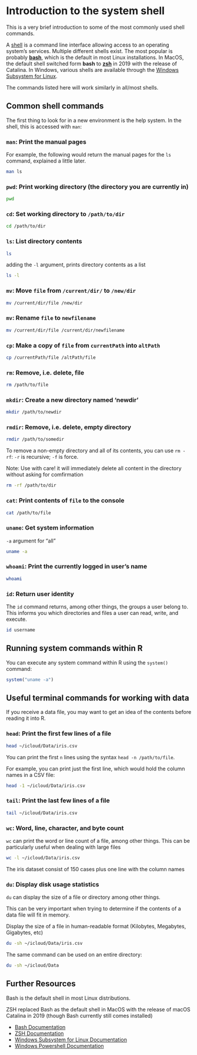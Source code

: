 # Introduction to the system shell {#shell}

This is a very brief introduction to some of the most commonly used shell commands.

A [shell](https://en.wikipedia.org/wiki/Unix_shell) is a command line interface allowing access to 
an operating system's services. Multiple different shells exist. The most popular is probably 
[**bash**](https://en.wikipedia.org/wiki/Bash_%28Unix_shell%29), which is the default in most Linux 
installations. In MacOS, the default shell switched form **bash** to 
[**zsh**](https://en.wikipedia.org/wiki/Z_shell) in 2019 with the release of Catalina. In Windows,
various shells are available through the 
[Windows Subsystem for Linux](https://en.wikipedia.org/wiki/Windows_Subsystem_for_Linux).

The commands listed here will work similarly in all/most shells.

## Common shell commands

The first thing to look for in a new environment is the help system. In the shell, this is accessed with `man`:

### `man`: Print the manual pages

For example, the following would return the manual pages for the `ls` command, explained
a little later.

```bash
man ls
```

### `pwd`: Print working directory (the directory you are currently in)

```bash
pwd
```

### `cd`: Set working directory to `/path/to/dir`

```bash
cd /path/to/dir
```

### `ls`: List directory contents

```bash
ls
```

adding the `-l` argument, prints directory contents as a list

```sh
ls -l
```

### `mv`: Move `file` from `/current/dir/` to `/new/dir`  

```bash
mv /current/dir/file /new/dir
```

### `mv`: Rename `file` to `newfilename` 

```bash
mv /current/dir/file /current/dir/newfilename
```

### `cp`: Make a copy of `file` from `currentPath` into `altPath`

```bash
cp /currentPath/file /altPath/file
```

### `rm`: Remove, i.e. delete, file

```bash
rm /path/to/file
```

### `mkdir`: Create a new directory named 'newdir'

```bash
mkdir /path/to/newdir
```

### `rmdir`: Remove, i.e. delete, **empty** directory

```bash
rmdir /path/to/somedir
```

To remove a non-empty directory and all of its contents, you can use `rm -rf`:
`-r` is recursive; `-f` is force.

Note: Use with care! it will immediately delete all content in the directory without
asking for comfirmation

```bash
rm -rf /path/to/dir
```

### `cat`: Print contents of `file` to the console

```bash
cat /path/to/file
```

### `uname`: Get system information

`-a` argument for "all"

```bash
uname -a
```

### `whoami`: Print the currently logged in user's name

```bash
whoami
```

### `id`: Return user identity

The `id` command returns, among other things, the groups a user belong to.
This informs you which directories and files a user can read, write, and execute.

```bash
id username
```

## Running system commands within R

You can execute any system command within R using the `system()` command:

```r
system("uname -a")
```

## Useful terminal commands for working with data

If you receive a data file, you may want to get an idea of the contents before reading it
into R.

### `head`: Print the first few lines of a file

```bash
head ~/icloud/Data/iris.csv
```

You can print the first `n` lines using the syntax `head -n /path/to/file`.

For example, you can print just the first line, which would hold the column names in a
CSV file:

```bash
head -1 ~/icloud/Data/iris.csv
```

### `tail`: Print the last few lines of a file

```bash
tail ~/icloud/Data/iris.csv
```

### `wc`: Word, line, character, and byte count

`wc` can print the word or line count of a file, among other things. This can be 
particularly useful when dealing with large files

```bash
wc -l ~/icloud/Data/iris.csv
```

The iris dataset consist of 150 cases plus one line with the column names

### `du`: Display disk usage statistics

`du` can display the size of a file or directory among other things.

This can be very important when trying to determine if the contents of a data file will fit in memory.

Display the size of a file in human-readable format (Kilobytes, Megabytes, Gigabytes, etc)

```bash
du -sh ~/icloud/Data/iris.csv
```

The same command can be used on an entire directory:

```bash
du -sh ~/icloud/Data
```

## Further Resources

Bash is the default shell in most Linux distributions. 

ZSH replaced Bash as the default
shell in MacOS with the release of macOS Catalina in 2019 (though Bash currently still
comes installed)

- [Bash Documentation](https://www.gnu.org/software/bash/manual/)
- [ZSH Documentation](https://zsh.sourceforge.io/Doc/)
- [Windows Subsystem for Linux Documentation](https://learn.microsoft.com/en-us/windows/wsl/about)
- [Windows Powershell Documentation](https://learn.microsoft.com/en-us/powershell/)
